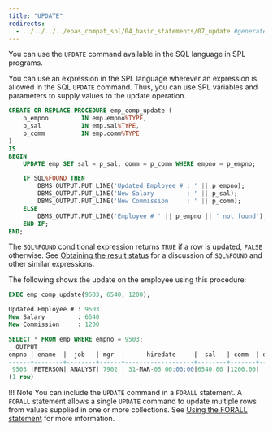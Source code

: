 ```yaml
---
title: "UPDATE"
redirects:
  - ../../../../epas_compat_spl/04_basic_statements/07_update #generated for docs/epas/reorg-role-use-case-mode
---
```


<div id="update" class="registered_link"></div>

You can use the `UPDATE` command available in the SQL language in SPL programs.

You can use an expression in the SPL language wherever an expression is allowed in the SQL `UPDATE` command. Thus, you can use SPL variables and parameters to supply values to the update operation.

```sql
CREATE OR REPLACE PROCEDURE emp_comp_update (
    p_empno         IN emp.empno%TYPE,
    p_sal           IN emp.sal%TYPE,
    p_comm          IN emp.comm%TYPE
)
IS
BEGIN
    UPDATE emp SET sal = p_sal, comm = p_comm WHERE empno = p_empno;

    IF SQL%FOUND THEN
        DBMS_OUTPUT.PUT_LINE('Updated Employee # : ' || p_empno);
        DBMS_OUTPUT.PUT_LINE('New Salary         : ' || p_sal);
        DBMS_OUTPUT.PUT_LINE('New Commission     : ' || p_comm);
    ELSE
        DBMS_OUTPUT.PUT_LINE('Employee # ' || p_empno || ' not found');
    END IF;
END;
```

The `SQL%FOUND` conditional expression returns `TRUE` if a row is updated, `FALSE` otherwise. See [Obtaining the result status](08_obtaining_the_result_status/#obtaining_the_result_status) for a discussion of `SQL%FOUND` and other similar expressions.

The following shows the update on the employee using this procedure:

```sql
EXEC emp_comp_update(9503, 6540, 1200);

Updated Employee # : 9503
New Salary         : 6540
New Commission     : 1200

SELECT * FROM emp WHERE empno = 9503;
__OUTPUT__
empno | ename  |  job   | mgr  |      hiredate     |  sal   | comm  | deptno
------+--------+--------+------+-------------------+--------+-------+-------
 9503 |PETERSON| ANALYST| 7902 | 31-MAR-05 00:00:00|6540.00 |1200.00|  40
(1 row)
```

!!! Note
   You can include the `UPDATE` command in a `FORALL` statement. A `FORALL` statement allows a single `UPDATE` command to update multiple rows from values supplied in one or more collections. See [Using the FORALL statement](../12_working_with_collections/03_using_the_forall_statement/#using_the_forall_statement) for more information.
